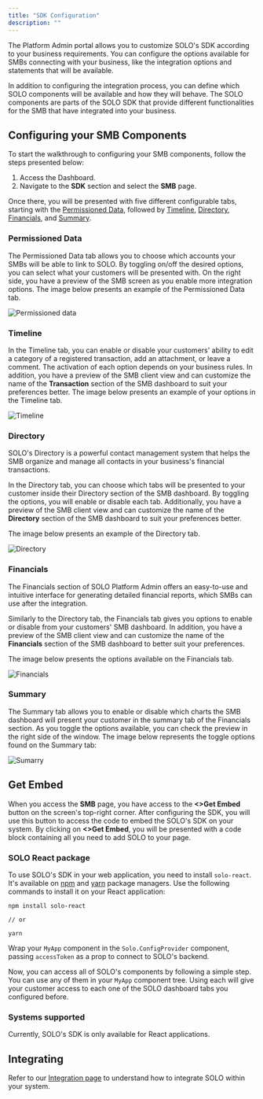 ```yaml
---
title: "SDK Configuration"
description: ""
---
```


The Platform Admin portal allows you to customize SOLO's SDK according to your business requirements. You can configure the options available for SMBs connecting with your business, like the integration options and statements that will be available.

In addition to configuring the integration process, you can define which SOLO components will be available and how they will behave. The SOLO components are parts of the SOLO SDK that provide different functionalities for the SMB that have integrated into your business.

## Configuring your SMB Components

To start the walkthrough to configuring your SMB components, follow the steps presented below:

1. Access the Dashboard.
2. Navigate to the **SDK** section and select the **SMB** page.

Once there, you will be presented with five different configurable tabs, starting with the [Permissioned Data](doc:sdk-configuration#permissioned-data), followed by  [Timeline](doc:sdk-configuration#timeline), [Directory](doc:sdk-configuration#directory), [Financials](doc:sdk-configuration#financials), and [Summary](doc:sdk-configuration#summary).

### Permissioned Data

The Permissioned Data tab allows you to choose which accounts your SMBs will be able to link to SOLO. By toggling on/off the desired options, you can select what your customers will be presented with. On the right side, you have a preview of the SMB screen as you enable more integration options. The image below presents an example of the Permissioned Data tab.

![Permissioned data](images/configuration/sdk-configuration/permissioned-data.png)


### Timeline

In the Timeline tab, you can enable or disable your customers' ability to edit a category of a registered transaction, add an attachment, or leave a comment. The activation of each option depends on your business rules. In addition, you have a preview of the SMB client view and can customize the name of the **Transaction** section of the SMB dashboard to suit your preferences better. The image below presents an example of your options in the Timeline tab.

![Timeline](images/configuration/sdk-configuration/timeline.png)

### Directory

SOLO's Directory is a powerful contact management system that helps the SMB organize and manage all contacts in your business's financial transactions.

In the Directory tab, you can choose which tabs will be presented to your customer inside their Directory section of the SMB dashboard. By toggling the options, you will enable or disable each tab. Additionally, you have a preview of the SMB client view and can customize the name of the **Directory** section of the SMB dashboard to suit your preferences better.

The image below presents an example of the Directory tab.

![Directory](images/configuration/sdk-configuration/directory.png)

### Financials

The Financials section of SOLO Platform Admin offers an easy-to-use and intuitive interface for generating detailed financial reports, which SMBs can use after the integration.

Similarly to the Directory tab, the Financials tab gives you options to enable or disable from your customers' SMB dashboard. In addition, you have a preview of the SMB client view and can customize the name of the **Financials** section of the SMB dashboard to better suit your preferences.

The image below presents the options available on the Financials tab.

![Financials](images/configuration/sdk-configuration/financials.png)

### Summary

The Summary tab allows you to enable or disable which charts the SMB dashboard will present your customer in the summary tab of the Financials section. As you toggle the options available, you can check the preview in the right side of the window. The image below represents the toggle options found on the Summary tab:

![Sumarry](images/configuration/sdk-configuration/summary.png)

## Get Embed

When you access the **SMB** page, you have access to the  **\<>Get Embed** button on the screen's top-right corner. After configuring the SDK, you will use this button to access the code to embed the SOLO's SDK on your system. By clicking on  **\<>Get Embed**, you will be presented with a code block containing all you need to add SOLO to your page.

<Tip>

<h3>SOLO React package</h3>

To use SOLO's SDK in your web application, you need to install `solo-react`. It's available on [npm](https://www.npmjs.com/package/solo-react) and [yarn](https://yarnpkg.com/package?q=solo-react&name=solo-react) package managers. Use the following commands to install it on your React application:

```curl
npm install solo-react
 
// or
 
yarn 
```

</Tip>


Wrap your `MyApp` component in the `Solo.ConfigProvider` component, passing `accessToken` as a prop to connect to SOLO's backend.

Now, you can access all of SOLO's components by following a simple step. You can use any of them in your `MyApp` component tree. Using each will give your customer access to each one of the SOLO dashboard tabs you configured before.


<Note>

<h3>Systems supported</h3>

Currently, SOLO's SDK is only available for React applications.

</Note>


## Integrating

Refer to our [Integration page](doc:integration) to understand how to integrate SOLO within your system.